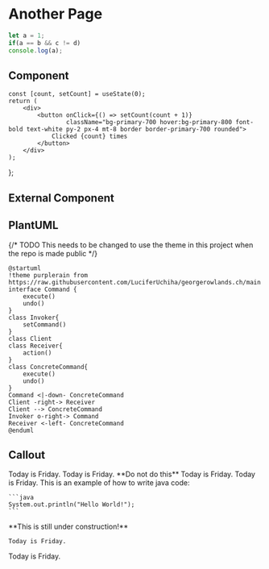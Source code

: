 # Another Page

```js filename="demo.js"
let a = 1;
if(a == b && c != d)
console.log(a);
```

## Component


    const [count, setCount] = useState(0);
    return (
        <div>
            <button onClick={() => setCount(count + 1)}
                    className="bg-primary-700 hover:bg-primary-800 font-bold text-white py-2 px-4 mt-8 border border-primary-700 rounded">
                Clicked {count} times
            </button>
        </div>
    );
};

<InlineCounter/>

## External Component



<Counter/>

## PlantUML

{/* TODO This needs to be changed to use the theme in this project when the repo is made public */}

```plantuml
@startuml
!theme purplerain from https://raw.githubusercontent.com/LuciferUchiha/georgerowlands.ch/main
interface Command {
    execute()
    undo()
}
class Invoker{
    setCommand()
}
class Client
class Receiver{
    action()
}
class ConcreteCommand{
    execute()
    undo()
}
Command <|-down- ConcreteCommand
Client -right-> Receiver
Client --> ConcreteCommand
Invoker o-right-> Command
Receiver <-left- ConcreteCommand
@enduml
```

## Callout


<Callout>
    Today is Friday.
</Callout>

<Callout type="info">
    Today is Friday.
</Callout>

<Callout type="warning">
    **Do not do this** Today is Friday.
</Callout>

<Callout type="error">
    Today is Friday.
</Callout>

<Callout type="example">
    This is an example of how to write java code:

    ```java
    System.out.println("Hello World!");
    ```
</Callout>

<Callout type="todo">
    **This is still under construction!**

    Today is Friday.
</Callout>

<Callout emoji="🐕">
    Today is Friday.
</Callout>
